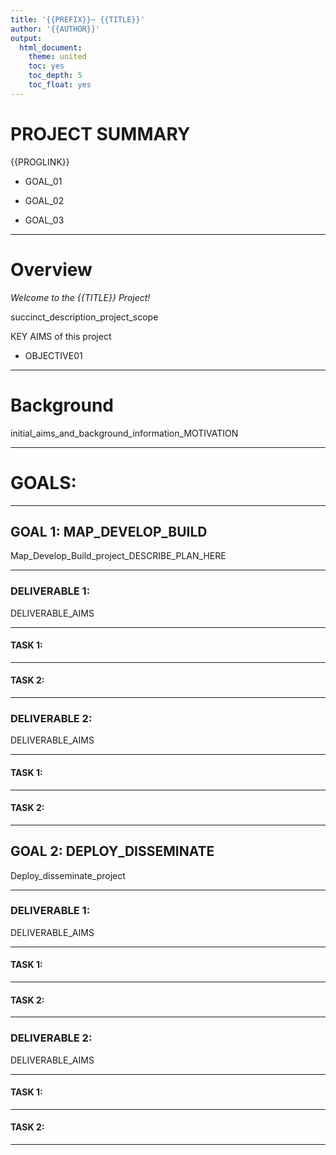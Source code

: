 ```yaml
---
title: '{{PREFIX}}~ {{TITLE}}'
author: '{{AUTHOR}}'
output:
  html_document:
    theme: united
    toc: yes
    toc_depth: 5
    toc_float: yes
---
```




# PROJECT SUMMARY


{{PROGLINK}}


* GOAL_01

* GOAL_02

* GOAL_03


----



# Overview


*Welcome to the {{TITLE}} Project!*


succinct_description_project_scope



KEY AIMS of this project


* OBJECTIVE01




---



# Background


initial_aims_and_background_information_MOTIVATION



---



# GOALS:


---



## GOAL 1: MAP_DEVELOP_BUILD


Map_Develop_Build_project_DESCRIBE_PLAN_HERE


---



### DELIVERABLE 1: 


DELIVERABLE_AIMS


---



#### TASK 1:


---



#### TASK 2:


---



### DELIVERABLE 2:


DELIVERABLE_AIMS


---



#### TASK 1:


---



#### TASK 2:


---



## GOAL 2: DEPLOY_DISSEMINATE


Deploy_disseminate_project


---



### DELIVERABLE 1:


DELIVERABLE_AIMS


---



#### TASK 1:


---



#### TASK 2:


---


### DELIVERABLE 2:


DELIVERABLE_AIMS


---



#### TASK 1:


---



#### TASK 2:


---





